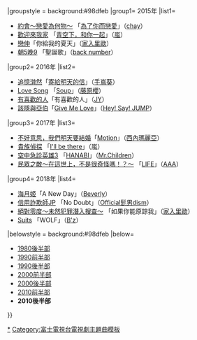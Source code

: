 {{Navbox
|bodyclass=hlist

|name=富士月九劇主題曲2010年代後半部
|titlestyle = background:#87ceeb
|title= 富士[[富士電視台週一晚間九點連續劇|月九]]主題曲{{#if:{{{1|}}}|（{{{1|}}}）|}}
|groupstyle = background:#98dfeb
|group1= 2015年
|list1= 
*[[約會～戀愛為何物～]] 「[[為了你而戀愛]]」（[[chay]]）
*[[歡迎來我家]] 「[[青空下，和你一起]]」（[[嵐]]）
*[[戀仲]]「你給我的夏天」（[[家入里歐]]）
*[[朝5晚9]] 「聖誕歌」（[[back number]]）
|group2= 2016年
|list2= 
*[[追憶潸然]]「[[寄給明天的信]]」（[[手嶌葵]]）
*[[Love Song (電視劇)|Love Song]] 「[[Soup]]」（[[藤原櫻]]）
*[[有喜歡的人]]「有喜歡的人」（[[知英|JY]]）
*[[該隱與亞伯 (2016年電視劇)|該隱與亞伯]]「[[Give Me Love]]」（[[Hey! Say! JUMP]]）
|group3= 2017年
|list3= 
*[[不好意思，我們明天要結婚]]「[[Motion (西內瑪麗亞單曲)|Motion]]」（[[西內瑪麗亞]]）
*[[貴族偵探系列|貴族偵探]] 「[[I'll be there (嵐單曲)|I'll be there]]」（嵐）
*[[空中急診英雄|空中急診英雄3]] 「[[HANABI (Mr.Children單曲)|HANABI]]」（[[Mr.Children]]）
*[[民眾之敵～在這世上，不是很奇怪嗎！？～]] 「[[LIFE (AAA單曲)|LIFE]]」（[[AAA (團體)|AAA]]）
|group4= 2018年
|list4= 
*[[海月姬]]「A New Day」（[[Beverly]]）
*[[信用詐欺師JP]] 「No Doubt」（[[Official髭男dism]]）
*[[絕對零度 (電視劇)|絕對零度～未然犯罪潛入搜查～]] 「如果你能原諒我」（[[家入里歐]]）
*[[Suits (日本電視劇)|Suits]] 「WOLF」（[[B'z]]）
|belowstyle = background:#98dfeb
|below=
*[[Template:富士月九劇主題曲1980年代後半部|1980後半部]]
*[[Template:富士月九劇主題曲1990年代前半部|1990前半部]]
*[[Template:富士月九劇主題曲1990年代後半部|1990後半部]]
*[[Template:富士月九劇主題曲2000年代前半部|2000前半部]]
*[[Template:富士月九劇主題曲2000年代後半部|2000後半部]]
*[[Template:富士月九劇主題曲2010年代前半部|2010前半部]]
*'''2010後半部'''
}}
<noinclude>
[[Category:富士月九劇主題曲|*]]
[[Category:富士電視台電視劇主題曲模板]]
</noinclude>